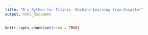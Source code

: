 ```yaml
---
title: "R y Python for Titanic  Machine Learning from Disaster"
output: html_document
---
```


```r
knitr::opts_chunk$set(echo = TRUE)
```

##


